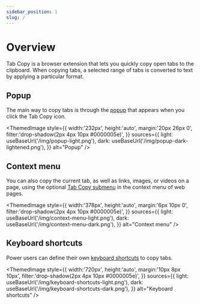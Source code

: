 ```yaml
---
sidebar_position: 1
slug: /
---
```



# Overview

Tab Copy is a browser extension that lets you quickly copy open tabs to the clipboard. When copying tabs, a selected range of tabs is converted to text by applying a particular format.

## Popup

The main way to copy tabs is through the [popup](./category/popup) that appears when you click the Tab Copy icon.

<ThemedImage
  style={{
    width:'232px',
    height:'auto',
    margin:'20px 26px 0',
    filter:'drop-shadow(2px 4px 10px #0000005e)',
  }}
  sources={{
    light: useBaseUrl('/img/popup-light.png'),
    dark: useBaseUrl('/img/popup-dark-lightened.png'),
  }}
  alt="Popup"
/>

## Context menu

You can also copy the current tab, as well as links, images, or videos on a page, using the optional [Tab Copy submenu](./context-menu.md) in the context menu of web pages.

<ThemedImage
  style={{
    width:'378px',
    height:'auto',
    margin:'6px 10px 0',
    filter:'drop-shadow(2px 4px 10px #0000005e)',
  }}
  sources={{
    light: useBaseUrl('/img/context-menu-light.png'),
    dark: useBaseUrl('/img/context-menu-dark.png'),
  }}
  alt="Context menu"
/>

## Keyboard shortcuts

Power users can define their own [keyboard shortcuts](./keyboard-shortcuts.md) to copy tabs.

<ThemedImage
  style={{
    width:'720px',
    height:'auto',
    margin:'10px 8px 10px',
    filter:'drop-shadow(2px 4px 10px #0000005e)',
  }}
  sources={{
    light: useBaseUrl('/img/keyboard-shortcuts-light.png'),
    dark: useBaseUrl('/img/keyboard-shortcuts-dark.png'),
  }}
  alt="Keyboard shortcuts"
/>
